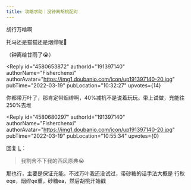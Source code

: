 ```yaml
---
title: 攻略求助｜没钟离胡桃配对
---
```



<Forum groupName="原神" groupUrl="https://www.douban.com/group/genshin/" archivedAt="2025-05-16T16:42:01.840Z">
  <Post
    id="262660042"
    title="攻略求助｜没钟离胡桃配对"
    url="https://www.douban.com/group/topic/262660042/?_spm_id=MjE2NDQwMDM5"
    pubTime="2022-03-20"
    highlightUserId="191397140"
  >
胡行万啥啊

托马还是猫猫还是烟绯呢🤔

（钟离给甘雨了😭）

<Reply
  id="4580653872"
  authorId="191397140"
  authorName="Fisherchenxi"
  authorAvatar="https://img1.doubanio.com/icon/up191397140-20.jpg"
  pubTime="2022-03-19"
  pubLocation="10:32:27"
  upvotes={14}
>
你都带万叶了，那肯定带烟绯啊，40%减抗不是说着玩玩。带上试做，充能往250%去堆
</Reply>

<Reply
  id="4580680297"
  authorId="191397140"
  authorName="Fisherchenxi"
  authorAvatar="https://img1.doubanio.com/icon/up191397140-20.jpg"
  pubTime="2022-03-19"
  pubLocation="10:55:34"
  upvotes={0}
>
回复 [L](https://www.douban.com/people/216440039/)：
> 我割舍不下我的西风原典😭

那也行，主要是保证充能。不过万叶我还没试过，带砂糖的话手法大概是
行秋eqe，烟绯qe重，砂糖ea，然后胡桃开始戳
</Reply>
  </Post>
</Forum>
